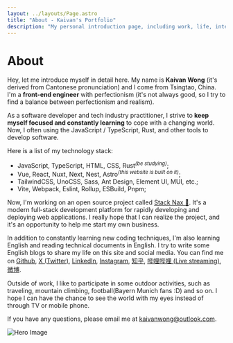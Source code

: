 ```yaml
---
layout: ../layouts/Page.astro
title: "About - Kaivan's Portfolio"
description: "My personal introduction page, including work, life, interests and hobbies."
---
```



# About

Hey, let me introduce myself in detail here. My name is <b>Kaivan Wong</b> (it's derived from Cantonese pronunciation) and I come from Tsingtao, China. I'm a <b>front-end engineer</b> with perfectionism (it's not always good, so I try to find a balance between perfectionism and realism).

As a software developer and tech industry practitioner, I strive to <b>keep myself focused and constantly learning</b> to cope with a changing world. Now, I often using the JavaScript / TypeScript, Rust, and other tools to develop software. 

Here is a list of my technology stack:

- JavaScript, TypeScript, HTML, CSS, Rust<i class="text-black/75 dark:text-white/70"><sup>(be studying)</sup></i>;
- Vue, React, Nuxt, Next, Nest, Astro<i  class="text-black/75 dark:text-white/70"><sup>(this website is built on it)</sup></i>;
- TailwindCSS, UnoCSS, Sass, Ant Design, Element UI, MUI, etc.;
- Vite, Webpack, Eslint, Rollup, ESBuild, Pnpm;

Now, I'm working on an open source project called <a target="_blank"  href="https://stacknax.com">Stack Nax 💚</a>. It's a modern full-stack development platform for rapidly developing and deploying web applications. I really hope that I can realize the project, and it's an opportunity to help me start my own business.

In addition to constantly learning new coding techniques, I'm also learning English and reading technical documents in English. I try to write some English blogs to share my life on this site and social media. You can find me on <a target="_blank" href={SOCIAL_MEDIA_LINKS.GITHUB}>Github</a>, <a target="_blank" href={SOCIAL_MEDIA_LINKS.X}>X (Twitter)</a>, <a target="_blank" href={SOCIAL_MEDIA_LINKS.LINKEDIN}>LinkedIn</a>, <a target="_blank" href={SOCIAL_MEDIA_LINKS.INSTAGRAM}>Instagram</a>, <a target="_blank" href={SOCIAL_MEDIA_LINKS.ZHIHU}>知乎</a>, <a target="_blank" href={SOCIAL_MEDIA_LINKS.BILIBILI}>哔哩哔哩 (Live streaming)</a>, <a target="_blank" href={SOCIAL_MEDIA_LINKS.SINAWEIBO}>微博</a>.

Outside of work, I like to participate in some outdoor activities, such as traveling, mountain climbing, football(Bayern Munich fans :D) and so on. I hope I can have the chance to see the world with my eyes instead of through TV or mobile phone.

If you have any questions, please email me at <a href="mailto:kaivanwong@outlook.com">kaivanwong@outlook.com</a>.

![Hero Image](../../public/hero.jpg)
